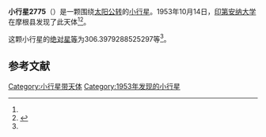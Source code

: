 {{Infobox planet
| bgcolour = #FFFFC0
| name = 2775 Odishaw
| symbol = 
| image = 
| caption = 
| discovery = yes
| discovery_ref = 
| discoverer = [[印第安纳大学|印第安纳大学]]
| discovery_site = [[摩根县|摩根县]] 
| discovered = 1953年10月14日
| designations = yes
| mp_name = 
| named_after = 
| alt_names = 1953 TX2/ 1981 CJ
| mp_category = [[主带小行星|主带小行星]]
| orbit_ref = <ref name="a">[http://ssd.jpl.nasa.gov/sbdb.cgi?sstr=2775 2775 Odishaw] {{Wayback|url=http://ssd.jpl.nasa.gov/sbdb.cgi?sstr=2775 |date=20200820030324 }}，小行星數據庫瀏覽器（JPL Small-Body Database Browser）－[[美国国家航空航天局|美国国家航空航天局]]喷气推进实验室</ref>
| epoch = 2456400.5 (2013年4月18日更新)
| aphelion = {{convert|2.872323477110033|AU|km|3|abbr=on|lk=out}}
| perihelion = {{convert|1.971418068735815|AU|km|3|abbr=on}}
| semimajor = {{convert|2.421870772922924|AU|km|3|abbr=on}}
| eccentricity = 0.185993699
| period = 1376.654238 [[日|日]]<br />3.77[[儒略年|儒略年]]
| avg_speed = 
| inclination = 3.733267668264554
| asc_node = 102.1996906506701
| mean_anomaly = 
| arg_peri = 306.3979288525297
| satellites = 
| physical_characteristics = yes
| dimensions = 
| mass = 
| density = 
| surface_grav = 
| escape_velocity = 
| sidereal_day = 
| axial_tilt = 
| pole_ecliptic_lat = 
| pole_ecliptic_lon = 
| albedo = 
| temperatures= 
| temp_name1 = 
| mean_temp_1 = 
| max_temp_1 = 
| temp_name2 = 
| max_temp_2 = 
| spectral_type = 
| abs_magnitude = 306.3979288525297
}}

'''小行星2775'''（{{lang-en|2775 Odishaw}}）是一颗围绕[[太阳|太阳]][[公转|公转]]的[[小行星|小行星]]。1953年10月14日，[[印第安纳大学|印第安纳大学]]在摩根县发现了此天体<ref name="a" /><ref>{{cite news|title=小行星列表|url=http://cfa-www.harvard.edu/iau/lists/NumberedMPs.txt|accessdate=2013-07-08|newspaper=哈佛大学|archive-date=2008-05-17|archive-url=https://web.archive.org/web/20080517010638/http://cfa-www.harvard.edu/iau/lists/NumberedMPs.txt|dead-url=no}}</ref>。

这颗小行星的[[绝对星等|绝对星等]]为306.3979288525297等<ref name="a" />。

==参考文献==
{{reflist}}
{{Minor Planet Number|[[小行星2774|小行星2774]]|[[小行星2776|小行星2776]]}}

{{小天体}}

[[Category:小行星带天体|Category:小行星带天体]]
[[Category:1953年发现的小行星|Category:1953年发现的小行星]]

{{asteroid-stub}}